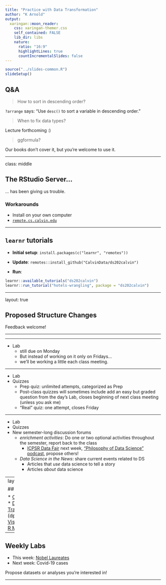```yaml
---
title: "Practice with Data Transformation"
author: "K Arnold"
output:
  xaringan::moon_reader:
    css: xaringan-themer.css
    self_contained: FALSE
    lib_dir: libs
    nature:
      ratio: "16:9"
      highlightLines: true
      countIncrementalSlides: false
---
```


```r
source("../slides-common.R")
slideSetup()
```

## Q&A

> How to sort in descending order?

`?arrange` says: "Use `desc()` to sort a variable in descending order."

> When to fix data types?

Lecture forthcoming :)

> ggformula?

Our books don't cover it, but you're welcome to use it.

---

class: middle

## The RStudio Server...

... has been giving us trouble.

### Workarounds

* Install on your own computer 
* [`remote.cs.calvin.edu`](https://remote.cs.calvin.edu/)

---

## `learnr` tutorials

* **Initial setup**:
`install.packages(c("learnr", "remotes"))`

* **Update**: `remotes::install_github("CalvinData/ds202calvin")`

* **Run**:

```r
learnr::available_tutorials("ds202calvin")
learnr::run_tutorial("hotels-wrangling", package = "ds202calvin")
```


---

layout: true

## Proposed Structure Changes

Feedback welcome!

---

---

* Lab
  * still due on Monday
  * But instead of working on it only on Fridays...
  * we'll be working a little each class meeting.
  
---

* Lab
* Quizzes
  * Prep quiz: unlimited attempts, categorized as Prep
  * Post-class quizzes will sometimes include add an easy but graded question from the day's Lab,
    closes beginning of next class meeting (unless you ask me)
  * "Real" quiz: one attempt, closes Friday

---

* Lab
* Quizzes
* New semester-long discussion forums
  * *enrichment activities*: Do one or two optional activities throughout the semester, report back to the class
      * [ICPSR Data Fair](https://www.icpsr.umich.edu/web/pages/membership/datafair/index.html) next week, ["Philosophy of Data Science" podcast](https://www.podofasclepius.com/philosophy-of-data-science), propose others!
  * *Data Science in the News*: share current events related to DS
      * Articles that *use* data science to tell a story
      * Articles *about* data science

---
layout: false

## Resources

* [Cheatsheets](https://rstudio.com/resources/cheatsheets/)
  * [Data Transformation](https://github.com/rstudio/cheatsheets/raw/master/data-transformation.pdf) (dplyr)
  * [Data Visualization](https://github.com/rstudio/cheatsheets/raw/master/data-visualization-2.1.pdf)
  * [R Markdown](https://github.com/rstudio/cheatsheets/raw/master/rmarkdown-2.0.pdf)

---

## Weekly Labs

* This week: [Nobel Laureates](../lab/lab03-nobel/)
* Next week: Covid-19 cases

Propose datasets or analyses you're interested in!

---
